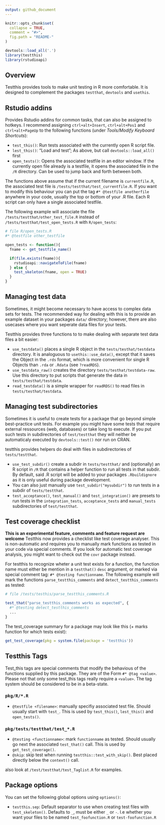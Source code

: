 ```yaml
---
output: github_document
---
```


```r
knitr::opts_chunk$set(
  collapse = TRUE,
  comment = "#>",
  fig.path = "README-"
)

devtools::load_all('.')
library(testthis)
library(rstudioapi)
```

## Overview

Testthis provides tools to make unit testing in R more comfortable. It is 
designed to complement the packages `testthat`, `devtools` and `usethis`. 




## Rstudio addins 

Provides Rstudio addins for common tasks, that can also be assigned to hotkeys. 
I recommend assigning `ctrl+alt+Insert`, `ctrl+alt+Pos1` and `ctrl+alt+PageUp`
to the following functions (under *Tools/Modify Keyboard Shortcuts*):

* `test_this()`: Run tests associated with the currently open R script file.
* `lest_this()`: "Load and test"; As above, but call `devtools::load_all()` first
* `open_tests()`: Opens the associated testfile in an editor window. If the 
  currently open file already is a testfile, it opens the associated file in
  the `/R` directory. Can be used to jump back and forth between both.

The functions above assume that if the current filename is `currentfile.R`,
the associated test file is `/tests/testthat/test_currentfile.R`. If you want
to modify this behaviour you can put the tag `#* @testfile anotherfile` anywhere
in your code, usually the top or bottom of your .R file. Each R script can only
have a single associated testfile.

The following example will associate the file `/tests/testthat/other_test_file.R`
instead of `/tests/testthat/test_open_tests.R` with `R/open_tests`:
```r
# file R/open_tests.R
#* @testfile other_testfile

open_tests <- function(){
  fname <- get_testfile_name()

  if(file.exists(fname)){
    rstudioapi::navigateToFile(fname)
  } else {
    test_skeleton(fname, open = TRUE)
  }
}
```




## Managing test data

Sometimes, it might become necessary to have access to complex data sets for
tests. The recommended way for dealing with this is to provide an example 
dataset in your packages `data/` directory; however, there are also usecases 
where you want seperate data files for your tests.

Testthis provides three functions to to make dealing with separate test data 
files a bit easier:

* `use_testdata()` places a single R object in the `tests/testhat/testdata` 
  directory. It is analoguous to `usethis::use_data()`, except that it saves the
  Object in the `.rds` format, which is more convenient for single R Objects
  than `.rda` or `.Rdata` (see `?readRDS`). 
* `use_testdata_raw()` creates the directory `tests/testhat/testdata-raw`. Use
  this directory to put scripts that generate the data in 
  `tests/testhat/testdata`. 
* `read_testdata()` is a simple wrapper for `readRDS()` to read files
  in `tests/testhat/testdata`. 


 

## Managing test subdirectories

Sometimes it is useful to create tests for a package that go beyond simple 
best-practice unit tests. For example you might have some tests that require 
external ressources (web, databases) or take long to execute. If you put such 
tests in subdirectories of `test/testthat` they will neither be automaticaly 
executed by `devtools::test()` nor run on CRAN.

testthis provides helpers do deal with files in subdirectories of 
`tests/testthat`.

* `use_test_subdir()` create a subdir in `tests/testthat/` and 
  (optionally) an R script in `/R` that contains a helper function to run all 
  tests in that subdir. By default, said .R script will be added to your 
  packages `.Rbuildignore` as it is only useful during package development.
* You can also just manually use `test_subdir("mysubdir")` to run tests in a
  subdir of `tests/testthat`.
* `test_acceptance()`, `test_manual()` and
  `test_integration()` are presets to run tests in the
  `integration_tests`, `acceptance_tests` and `manual_tests` subdirectories of
  `test/testthat`.




## Test coverage checklist

**This is an experimental feature, comments and feature request are welcome**
Testthis now provides a checklist like test coverage analyser. This is 
non-automatic and requires you to manually mark functions as tested in your 
code via special comments. If you look for automatic test coverage analysis, 
you might want to check out the `covr` package instead.

For testthis to recognize wheter a unit test exists for a function, the function
name must either be mention in a `testthat()` `desc` argument, or marked via
special comment tag: `#* @testing functionname`. The following example will mark
the functions `parse_testthis_comments` and `detect_testthis_comments` as 
tested:

```r
# file /tests/testhis/parse_testthis_comments.R

test_that("parse_testthis_comments works as expected", {
  #* @testing detect_testthis_comments
  ...
}
```

The test_coverage summary for a package may look like this (+ marks function for
which tests exist):

```r
get_test_coverage(pkg = system.file(package = 'testthis'))
```




## Testthis Tags

Test_this tags are special comments that modify the behavious of the functions
supplied by this package. They are of the Form `#* @tag <value>`. Please not 
that only some test_this tags really require a `<value>`. The tag system should
be considered to be in a beta-state.

### `pkg/R/*.R`

* `@testfile <filename>`: manually specifiy associated test file. Should 
  usually start with `test_`. This is used by `test_this()`, `lest_this()` and
  `open_tests()`.

### `pkg/tests/testthat/test_*.R`

* `@testing <functionname>`:  mark `functionname` as tested.
  Should usually go next the associated `test_that()` call. This is used by
  `get_test_coverage()`.
* `@skip`: skip test when running `testthis::test_with_skip()`. Best placed 
  directly below the `context()` call.

also look at `/test/testthat/test_Taglist.R` for examples.




Package options
---------------

You can set the following global options using `options()`:

* `testthis.sep`: Default separator to use when creating test files with 
  `test_skeleton()`. Defaults to `_`, must be either `_` or `-`. I.e whether
  you want your files to be named `test_foofunction.R` or `test-foofunction.R`

